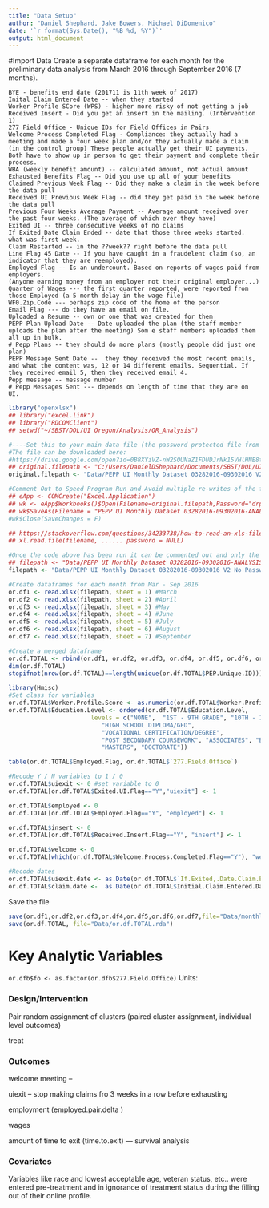 ```yaml
---
title: "Data Setup"
author: "Daniel Shephard, Jake Bowers, Michael DiDomenico"
date: '`r format(Sys.Date(), "%B %d, %Y")`'
output: html_document
---
```


#Import Data
Create a separate dataframe for each month for the preliminary data analysis from March 2016 through September 2016 (7 months).

```
BYE - benefits end date (201711 is 11th week of 2017)
Inital Claim Entered Date -- when they started
Worker Profile SCore (WPS) - higher more risky of not getting a job
Received Insert - Did you get an insert in the mailing. (Intervention 1)
277 Field Office - Unique IDs for Field Offices in Pairs
Welcome Process Completed Flag - Compliance: they actually had a meeting and made a four week plan and/or they actually made a claim (in the control group) These people actually get their UI payments. Both have to show up in person to get their payment and complete their process.
WBA (weekly benefit amount) -- calculated amount, not actual amount
Exhausted Benefits Flag -- Did you use up all of your benefits
Claimed Previous Week Flag -- Did they make a claim in the week before the data pull
Received UI Previous Week Flag -- did they get paid in the week before the data pull
Previous Four Weeks Average Payment -- Average amount received over the past four weeks. (The average of which ever they have)
Exited UI -- three consecutive weeks of no claims
If Exited Date Claim Ended -- date that those three weeks started. what was first week.
Claim Restarted -- in the ??week?? right before the data pull
Line Flag 45 Date -- If you have caught in a fraudelent claim (so, an indicator that they are reemployed).
Employed Flag -- Is an undercount. Based on reports of wages paid from employers.
(Anyone earning money from an employer not their original employer...)
Quarter of Wages --- the first quarter reported, were reported from those Employed (a 5 month delay in the wage file)
WF0.Zip.Code --- perhaps zip code of the home of the person
Email Flag --- do they have an email on file.
Uploaded a Resume -- own or one that was created for them
PEPP Plan Upload Date -- Date uploaded the plan (the staff member uploads the plan after the meeting) Som e staff members uploaded them all up in bulk.
# Pepp Plans -- they should do more plans (mostly people did just one plan)
PEPP Message Sent Date --  they they received the most recent emails, and what the content was, 12 or 14 different emails. Sequential. If they received email 5, then they received email 4.
Pepp message -- message number
# Pepp Messages Sent --- depends on length of time that they are on UI.

```


```r
library("openxlsx")
## library("excel.link")
## library("RDCOMClient")
## setwd("~/SBST/DOL/UI Oregon/Analysis/OR_Analysis")

#----Set this to your main data file (the password protected file from DG)
#The file can be downloaded here:
#https://drive.google.com/open?id=0B8XYiVZ-nW2SOUNaZ1FDUDJrNk15VHlHNE8tTWNCUmdhbUZv
## original.filepath <- "C:/Users/DanielDShephard/Documents/SBST/DOL/UI Oregon/Analysis/Data/PEPP UI Monthly Dataset 03282016-09302016 V2.xlsx"
original.filepath <- "Data/PEPP UI Monthly Dataset 03282016-09302016 V2.xlsx"

#Comment Out to Speed Program Run and Avoid multiple re-writes of the file
## eApp <- COMCreate("Excel.Application")
## wk <- eApp$Workbooks()$Open(Filename=original.filepath,Password="drpepper")
## wk$SaveAs(Filename = "PEPP UI Monthly Dataset 03282016-09302016-ANALYSIS.xlsx", Password = '')
#wk$Close(SaveChanges = F)

## https://stackoverflow.com/questions/34233738/how-to-read-an-xls-file-that-is-encrypted-with-r
## xl.read.file(filename, ...... password = NULL)

#Once the code above has been run it can be commented out and only the line below is necessary for importing the data
## filepath <- "Data/PEPP UI Monthly Dataset 03282016-09302016-ANALYSIS.xlsx"
filepath <- "Data/PEPP UI Monthly Dataset 03282016-09302016 V2 No Password.xlsx" ## By hand remove the password protection.

#Create dataframes for each month from Mar - Sep 2016
or.df1 <- read.xlsx(filepath, sheet = 1) #March
or.df2 <- read.xlsx(filepath, sheet = 2) #April
or.df3 <- read.xlsx(filepath, sheet = 3) #May
or.df4 <- read.xlsx(filepath, sheet = 4) #June
or.df5 <- read.xlsx(filepath, sheet = 5) #July
or.df6 <- read.xlsx(filepath, sheet = 6) #August
or.df7 <- read.xlsx(filepath, sheet = 7) #September

#Create a merged dataframe
or.df.TOTAL <- rbind(or.df1, or.df2, or.df3, or.df4, or.df5, or.df6, or.df7)
dim(or.df.TOTAL)
stopifnot(nrow(or.df.TOTAL)==length(unique(or.df.TOTAL$PEP.Unique.ID))) #ensure there are no duplicate PEP IDs


```


```r
library(Hmisc)
#Set class for variables
or.df.TOTAL$Worker.Profile.Score <- as.numeric(or.df.TOTAL$Worker.Profile.Score)
or.df.TOTAL$Education.Level <- ordered(or.df.TOTAL$Education.Level,
				       levels = c("NONE",  "1ST - 9TH GRADE", "10TH - 12TH GRADE",
						  "HIGH SCHOOL DIPLOMA/GED",
						  "VOCATIONAL CERTIFICATION/DEGREE",
						  "POST SECONDARY COURSEWORK", "ASSOCIATES", "BACHELORS",
						  "MASTERS", "DOCTORATE"))

table(or.df.TOTAL$Employed.Flag, or.df.TOTAL$`277.Field.Office`)

#Recode Y / N variables to 1 / 0
or.df.TOTAL$uiexit <- 0 #set variable to 0
or.df.TOTAL[or.df.TOTAL$Exited.UI.Flag=="Y","uiexit"] <- 1

or.df.TOTAL$employed <- 0
or.df.TOTAL[or.df.TOTAL$Employed.Flag=="Y", "employed"] <- 1

or.df.TOTAL$insert <- 0
or.df.TOTAL[or.df.TOTAL$Received.Insert.Flag=="Y", "insert"] <- 1

or.df.TOTAL$welcome <- 0
or.df.TOTAL[which(or.df.TOTAL$Welcome.Process.Completed.Flag=="Y"), "welcome"] <- 1

#Recode dates
or.df.TOTAL$uiexit.date <- as.Date(or.df.TOTAL$`If.Exited,.Date.Claim.Ended`, origin = "1900-01-01")
or.df.TOTAL$claim.date <-  as.Date(or.df.TOTAL$Initial.Claim.Entered.Date, origin = "1900-01-01")
```

Save the file

```r
save(or.df1,or.df2,or.df3,or.df4,or.df5,or.df6,or.df7,file="Data/monthlyordat.rda")
save(or.df.TOTAL, file="Data/or.df.TOTAL.rda")

```


# Key Analytic Variables

`or.dfb$fo <- as.factor(or.dfb$277.Field.Office)`
Units: 

### Design/Intervention

Pair random assignment of clusters (paired cluster assignment, individual level outcomes)

treat 

### Outcomes

welcome meeting -- 

uiexit -- stop making claims fro 3 weeks in a row before exhausting

employment (employed.pair.delta )

wages

amount of time to exit (time.to.exit) --- survival analysis



### Covariates

Variables like race and lowest acceptable age, veteran status, etc.. were
entered pre-treatment and in ignorance of treatment status during the filling
out of their online profile.



